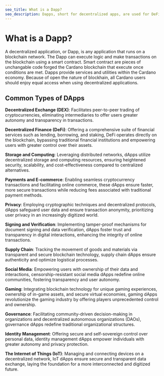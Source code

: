 ```yaml
---
seo_title: What is a Dapp?
seo_description: Dapps, short for decentralized apps, are used for DeFi, identity, social media, AI, and more. Learn about Dapps and discover top Dapps on Cardano.
---
```


# What is a Dapp?

A decentralized application, or Dapp, is any application that runs on a blockchain network. The Dapp can execute logic and make transactions on the blockchain using a smart contract. Smart contract are pieces of unchangable code forged the Cardano blockchain that execute once conditions are met. Dapps provide services and utilities within the Cardano economy. Because of open the nature of blockhain, all Cardano users should enjoy equal access when using decentralized applications.

## Common Types of DApps

**Decentralized Exchange (DEX)**: Facilitates peer-to-peer trading of cryptocurrencies, eliminating intermediaries to offer users greater autonomy and transparency in transactions.

**Decentralized Finance (DeFi)**: Offering a comprehensive suite of financial services such as lending, borrowing, and staking, DeFi operates directly on the blockchain, bypassing traditional financial institutions and empowering users with greater control over their assets.

**Storage and Computing**: Leveraging distributed networks, dApps utilize decentralized storage and computing resources, ensuring heightened security, scalability, and cost-effectiveness compared to centralized alternatives.

**Payments and E-commerce**: Enabling seamless cryptocurrency transactions and facilitating online commerce, these dApps ensure faster, more secure transactions while reducing fees associated with traditional payment methods.

**Privacy**: Employing cryptographic techniques and decentralized protocols, dApps safeguard user data and ensure transaction anonymity, prioritizing user privacy in an increasingly digitized world.

**Signing and Verification**: Implementing tamper-proof mechanisms for document signing and data verification, dApps foster trust and transparency in digital interactions, enhancing the integrity of online transactions.

**Supply Chain**: Tracking the movement of goods and materials via transparent and secure blockchain technology, supply chain dApps ensure authenticity and optimize logistical processes.

**Social Media**: Empowering users with ownership of their data and interactions, censorship-resistant social media dApps redefine online communities, fostering transparency and user autonomy.

**Gaming**: Integrating blockchain technology for unique gaming experiences, ownership of in-game assets, and secure virtual economies, gaming dApps revolutionize the gaming industry by offering players unprecedented control and ownership.

**Governance**: Facilitating community-driven decision-making in organizations and decentralized autonomous organizations (DAOs), governance dApps redefine traditional organizational structures.

**Identity Management**: Offering secure and self-sovereign control over personal data, identity management dApps empower individuals with greater autonomy and privacy protection.

**The Internet of Things (IoT)**: Managing and connecting devices on a decentralized network, IoT dApps ensure secure and transparent data exchange, laying the foundation for a more interconnected and digitized future.
